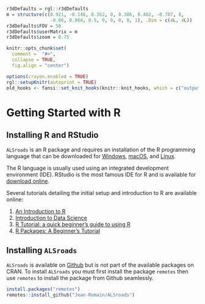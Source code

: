 ```r
r3dDefaults = rgl::r3dDefaults
m = structure(c(0.921, -0.146, 0.362, 0, 0.386, 0.482, -0.787, 0, 
                -0.06, 0.864, 0.5, 0, 0, 0, 0, 1), .Dim = c(4L, 4L))
r3dDefaults$FOV = 50
r3dDefaults$userMatrix = m
r3dDefaults$zoom = 0.75

knitr::opts_chunk$set(
  comment =  "#>", 
  collapse = TRUE,
  fig.align = "center")

options(crayon.enabled = TRUE)
rgl::setupKnitr(autoprint = TRUE)
old_hooks <- fansi::set_knit_hooks(knitr::knit_hooks, which = c("output", "message", "error"))
```

# Getting Started with R {#sec-getting-started-with-r}

## Installing R and RStudio {#sec-installing-r-and-rstudio}

`ALSroads` is an R package and requires an installation of the R programming language that can be downloaded for [Windows](https://cran.r-project.org/bin/windows/base/), [macOS](https://cran.r-project.org/bin/macosx/), and [Linux](https://cran.r-project.org/).

The R language is usually used using an integrated development environment (IDE). RStudio is the most famous IDE for R and is available for [download online](https://www.rstudio.com/products/rstudio/download/).

Several tutorials detailing the initial setup and introduction to R are available online:

1.  [An Introduction to R](https://cran.r-project.org/doc/manuals/r-release/R-intro.pdf)
2.  [Introduction to Data Science](http://rafalab.dfci.harvard.edu/dsbook/)
3.  [R Tutorial: a quick beginner's guide to using R](https://www.educative.io/blog/r-tutorial-beginners-guide?utm_campaign=systemdesign&utm_source=google&utm_medium=ppc&utm_content=display&eid=5082902844932096&utm_term=&utm_campaign=%5BNew%5D+System+Design+-Performance+Max&utm_source=adwords&utm_medium=ppc&hsa_acc=5451446008&hsa_cam=18511913007&hsa_grp=&hsa_ad=&hsa_src=x&hsa_tgt=&hsa_kw=&hsa_mt=&hsa_net=adwords&hsa_ver=3&gclid=CjwKCAjwwL6aBhBlEiwADycBINYGVe6DKs-ltrHhcWCaXn2YWOLIzaS1M162W2r50WPD-xekqnBDNRoCxDYQAvD_BwE)
4.  [R Packages: A Beginner's Tutorial](https://www.datacamp.com/tutorial/r-packages-guide?utm_source=google&utm_medium=paid_search&utm_campaignid=12492439676&utm_adgroupid=122563405841&utm_device=c&utm_keyword=load%20package%20r&utm_matchtype=b&utm_network=g&utm_adpostion=&utm_creative=628195624215&utm_targetid=kwd-341542417371&utm_loc_interest_ms=&utm_loc_physical_ms=9001561&utm_campaign=220808_1-sea~field~data-sci_2-b2c_3-tier1_4-prc_5-na_6-na_7-le_8-pdsh-go_9-na_10-na_11-na-atvr&gclid=CjwKCAjwwL6aBhBlEiwADycBII7QlkF0V6g49x7msm6NWxiQzTbOMTKE1rX4W_zj_VGpOcNRrALxNBoCVFUQAvD_BwE)

## Installing `ALSroads` {#sec-installing-alsroad}

`ALSroads` is available on [Github](https://github.com/Jean-Romain/ALSroads) but is not part of the available packages on CRAN. To install  `ALSroads` you must first install the package `remotes` then use `remotes` to install the package from Github seamlessly.

```r
install.packages("remotes")
remotes::install_github("Jean-Romain/ALSroads")
```